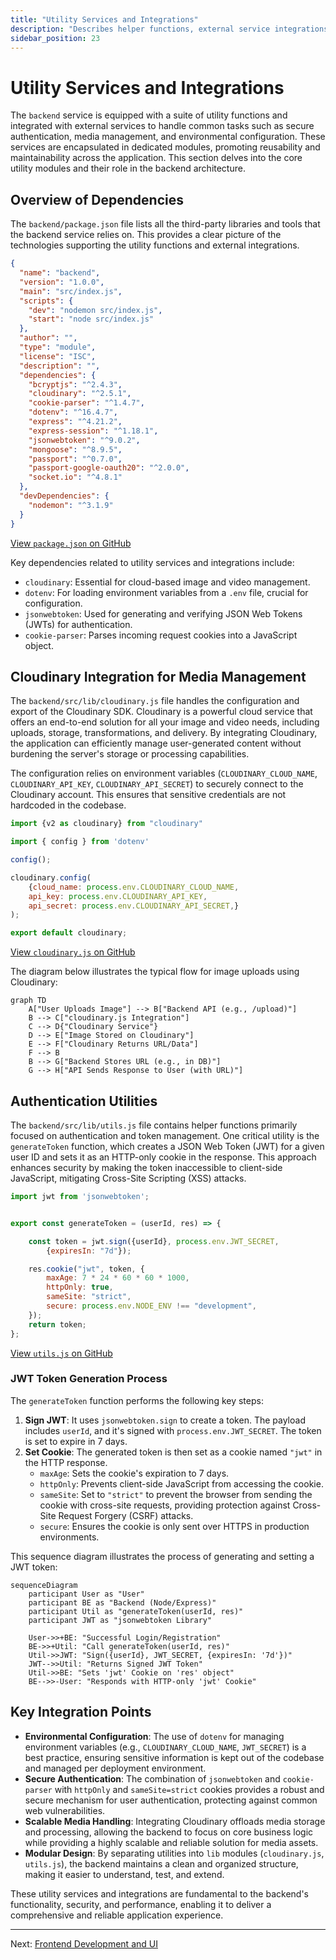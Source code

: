 ```yaml
---
title: "Utility Services and Integrations"
description: "Describes helper functions, external service integrations like Cloudinary, and other shared backend utilities, crucial for backend operations."
sidebar_position: 23
---
```


# Utility Services and Integrations

<TOC />

The `backend` service is equipped with a suite of utility functions and integrated with external services to handle common tasks such as secure authentication, media management, and environmental configuration. These services are encapsulated in dedicated modules, promoting reusability and maintainability across the application. This section delves into the core utility modules and their role in the backend architecture.

## Overview of Dependencies

The `backend/package.json` file lists all the third-party libraries and tools that the backend service relies on. This provides a clear picture of the technologies supporting the utility functions and external integrations.

```json title="backend/package.json (dependencies excerpt)"
{
  "name": "backend",
  "version": "1.0.0",
  "main": "src/index.js",
  "scripts": {
    "dev": "nodemon src/index.js",
    "start": "node src/index.js"
  },
  "author": "",
  "type": "module",
  "license": "ISC",
  "description": "",
  "dependencies": {
    "bcryptjs": "^2.4.3",
    "cloudinary": "^2.5.1",
    "cookie-parser": "^1.4.7",
    "dotenv": "^16.4.7",
    "express": "^4.21.2",
    "express-session": "^1.18.1",
    "jsonwebtoken": "^9.0.2",
    "mongoose": "^8.9.5",
    "passport": "^0.7.0",
    "passport-google-oauth20": "^2.0.0",
    "socket.io": "^4.8.1"
  },
  "devDependencies": {
    "nodemon": "^3.1.9"
  }
}
```
[View `package.json` on GitHub](https://github.com/shinymack/Chat-App-MERN/blob/main/backend/package.json)

Key dependencies related to utility services and integrations include:

*   `cloudinary`: Essential for cloud-based image and video management.
*   `dotenv`: For loading environment variables from a `.env` file, crucial for configuration.
*   `jsonwebtoken`: Used for generating and verifying JSON Web Tokens (JWTs) for authentication.
*   `cookie-parser`: Parses incoming request cookies into a JavaScript object.

## Cloudinary Integration for Media Management

The `backend/src/lib/cloudinary.js` file handles the configuration and export of the Cloudinary SDK. Cloudinary is a powerful cloud service that offers an end-to-end solution for all your image and video needs, including uploads, storage, transformations, and delivery. By integrating Cloudinary, the application can efficiently manage user-generated content without burdening the server's storage or processing capabilities.

The configuration relies on environment variables (`CLOUDINARY_CLOUD_NAME`, `CLOUDINARY_API_KEY`, `CLOUDINARY_API_SECRET`) to securely connect to the Cloudinary account. This ensures that sensitive credentials are not hardcoded in the codebase.

```javascript title="backend/src/lib/cloudinary.js"
import {v2 as cloudinary} from "cloudinary"

import { config } from 'dotenv'

config();

cloudinary.config(
    {cloud_name: process.env.CLOUDINARY_CLOUD_NAME,
    api_key: process.env.CLOUDINARY_API_KEY,
    api_secret: process.env.CLOUDINARY_API_SECRET,}
);

export default cloudinary;
```
[View `cloudinary.js` on GitHub](https://github.com/shinymack/Chat-App-MERN/blob/main/backend/src/lib/cloudinary.js)

The diagram below illustrates the typical flow for image uploads using Cloudinary:





```mermaid
graph TD
    A["User Uploads Image"] --> B["Backend API (e.g., /upload)"]
    B --> C["cloudinary.js Integration"]
    C --> D{"Cloudinary Service"}
    D --> E["Image Stored on Cloudinary"]
    E --> F["Cloudinary Returns URL/Data"]
    F --> B
    B --> G["Backend Stores URL (e.g., in DB)"]
    G --> H["API Sends Response to User (with URL)"]
```



## Authentication Utilities

The `backend/src/lib/utils.js` file contains helper functions primarily focused on authentication and token management. One critical utility is the `generateToken` function, which creates a JSON Web Token (JWT) for a given user ID and sets it as an HTTP-only cookie in the response. This approach enhances security by making the token inaccessible to client-side JavaScript, mitigating Cross-Site Scripting (XSS) attacks.

```javascript title="backend/src/lib/utils.js"
import jwt from 'jsonwebtoken';


export const generateToken = (userId, res) => {

    const token = jwt.sign({userId}, process.env.JWT_SECRET, 
        {expiresIn: "7d"});

    res.cookie("jwt", token, {
        maxAge: 7 * 24 * 60 * 60 * 1000, 
        httpOnly: true,
        sameSite: "strict",
        secure: process.env.NODE_ENV !== "development",
    });
    return token;
};
```
[View `utils.js` on GitHub](https://github.com/shinymack/Chat-App-MERN/blob/main/backend/src/lib/utils.js)

### JWT Token Generation Process

The `generateToken` function performs the following key steps:

1.  **Sign JWT**: It uses `jsonwebtoken.sign` to create a token. The payload includes `userId`, and it's signed with `process.env.JWT_SECRET`. The token is set to expire in 7 days.
2.  **Set Cookie**: The generated token is then set as a cookie named `"jwt"` in the HTTP response.
    *   `maxAge`: Sets the cookie's expiration to 7 days.
    *   `httpOnly`: Prevents client-side JavaScript from accessing the cookie.
    *   `sameSite`: Set to `"strict"` to prevent the browser from sending the cookie with cross-site requests, providing protection against Cross-Site Request Forgery (CSRF) attacks.
    *   `secure`: Ensures the cookie is only sent over HTTPS in production environments.

This sequence diagram illustrates the process of generating and setting a JWT token:





```mermaid
sequenceDiagram
    participant User as "User"
    participant BE as "Backend (Node/Express)"
    participant Util as "generateToken(userId, res)"
    participant JWT as "jsonwebtoken Library"

    User->>+BE: "Successful Login/Registration"
    BE->>+Util: "Call generateToken(userId, res)"
    Util->>JWT: "Sign({userId}, JWT_SECRET, {expiresIn: '7d'})"
    JWT-->>Util: "Returns Signed JWT Token"
    Util->>BE: "Sets 'jwt' Cookie on 'res' object"
    BE-->>-User: "Responds with HTTP-only 'jwt' Cookie"
```



## Key Integration Points

*   **Environmental Configuration**: The use of `dotenv` for managing environment variables (e.g., `CLOUDINARY_CLOUD_NAME`, `JWT_SECRET`) is a best practice, ensuring sensitive information is kept out of the codebase and managed per deployment environment.
*   **Secure Authentication**: The combination of `jsonwebtoken` and `cookie-parser` with `httpOnly` and `sameSite=strict` cookies provides a robust and secure mechanism for user authentication, protecting against common web vulnerabilities.
*   **Scalable Media Handling**: Integrating Cloudinary offloads media storage and processing, allowing the backend to focus on core business logic while providing a highly scalable and reliable solution for media assets.
*   **Modular Design**: By separating utilities into `lib` modules (`cloudinary.js`, `utils.js`), the backend maintains a clean and organized structure, making it easier to understand, test, and extend.

These utility services and integrations are fundamental to the backend's functionality, security, and performance, enabling it to deliver a comprehensive and reliable application experience.

---

Next: [Frontend Development and UI](./3_frontend-development-ui.mdx)